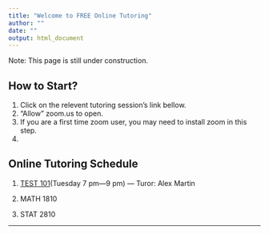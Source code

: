 ```yaml
---
title: "Welcome to FREE Online Tutoring"
author: ""
date: ""
output: html_document
---
```

Note: This page is still under construction.


## How to Start?
1. Click on the relevent tutoring session's link bellow.
2. "Allow" zoom.us to open.
3. If you are a first time zoom user, you may need to install zoom in this step.
4. 

## Online Tutoring Schedule

1. [TEST 101](https://appstate.zoom.us/j/569840173)(Tuesday 7 pm---9 pm) ---  Turor: Alex Martin

2. MATH 1810

3. STAT 2810


***



